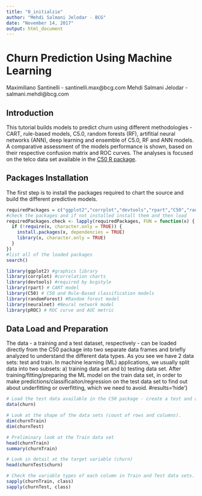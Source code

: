 ---
title: "0_initialzie"
author: "Mehdi Salmani Jelodar - BCG"
date: "November 14, 2017"
output: html_document
---

# Churn Prediction Using Machine Learning 

Maximiliano Santinelli - santinelli.max@bcg.com
Mehdi Salmani Jelodar - salmani.mehdi@bcg.com


## Introduction

This tutorial builds models to predict churn using different methodologies - CART, rule-based models, C5.0, random forests (RF), artifitial neural networks (ANN), deep learning and ensemble of C5.0, RF and ANN models. A comparative assessment of the models performance is shown, based on their respective confusion matrix and ROC curves. 
The analyses is focused on the telco data set available in the [C50 R package](https://cran.r-project.org/web/packages/C50/index.html).



## Packages Installation

The first step is to install the packages required to chart the source and build the different predictive models.

```{r warning=FALSE, message=FALSE}
requiredPackages = c("ggplot2","corrplot","devtools","rpart","C50","randomForest","neuralnet","pROC")
#check the packages and if not installed install them and then load 
requiredPackages.check <- lapply(requiredPackages, FUN = function(x) {
  if (!require(x, character.only = TRUE)) {
    install.packages(x, dependencies = TRUE)
    library(x, character.only = TRUE)
  }
})
#list all of the loaded packages
search()
```
```{r eval=FALSE, echo=FALSE, warning=FALSE, message=FALSE}
library(ggplot2) #graphics library
library(corrplot) #correlation charts
library(devtools) #required by bcgstyle
library(rpart) # CART model
library(C50) # C50 and Rule-Based classification models
library(randomForest) #Random forest model
library(neuralnet) #Neural network model
library(pROC) # ROC curve and AUC metric
```

## Data Load and Preparation

The data - a training and a test dataset, respectively - can be loaded directly from the C50 package into two separate data frames and briefly analyzed to understand the different data types. As you see we have 2 data sets: test and train. In machine learning (ML) applications, we usually split data into two subsets: a) training data set and b) testing data set. After training/fitting/preparing the ML model on the train data set, in order to make predictions/classificaiton/regression on the test data set to find out about underfitting or overfitting, which we need to avoid. 
#results='hide'}
```{r} 
# Load the test data available in the C50 package - create a test and a train data set
data(churn)

# Look at the shape of the data sets (count of rows and columns). 
dim(churnTrain)
dim(churnTest)

# Preliminary look at the Train data set
head(churnTrain)
summary(churnTrain)

# Look in detail at the target variable (churn)
head(churnTest$churn)

# Check the variable types of each column in Train and Test data sets. 
sapply(churnTrain, class)
sapply(churnTest, class)
```
